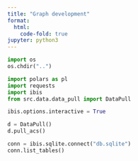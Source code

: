 ```yaml
---
title: "Graph development"
format:
  html:
    code-fold: true
jupyter: python3
---
```


```python
import os
os.chdir("..")
```

```python
import polars as pl
import requests
import ibis
from src.data.data_pull import DataPull

ibis.options.interactive = True
```

```python
d = DataPull()
d.pull_acs()
```

```python
conn = ibis.sqlite.connect("db.sqlite")
conn.list_tables()
```